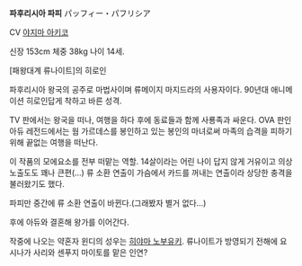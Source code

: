 '''파후리시아 파피''' パッフィー・パフリシア

CV [[야지마 아키코]]

신장 153cm 체중 38kg 나이 14세.

[패왕대계 류나이트]의 히로인

파후리시아 왕국의 공주로 마법사이며 류메이지 마지드라의 사용자이다.
90년대 애니메이션 히로인답게 착하고 바른 성격.

TV 판에서는 왕국을 떠나, 여행을 하다 후에 동료들과 함께 사룡족과 싸운다.
OVA 판인 아듀 레전드에서는 웜 가르데스를 봉인하고 있는 봉인의 마녀로써 마족의 습격을 피하기 위해 끝없는 여행을 떠난다.

이 작품의 모에요소를 전부 떠맡는 역할.
14살이라는 어린 나이 답지 않게 거유이고 의상 노출도도 꽤나 큰편(…)
류 소환 연출이 가슴에서 카드를 꺼내는 연출이라 상당한 충격을 불러왔기도 했다.


파피만 중간에 류 소환 연출이 바뀐다.(그래봤자 별거 없다…)

후에 아듀와 결혼해 왕가를 이어간다.

작중에 나오는 약혼자 윈디의 성우는 [[히야마 노부유키]].
류나이트가 방영되기 전해에 요시나가 사리와 센푸지 마이토를 맡은 인연?
